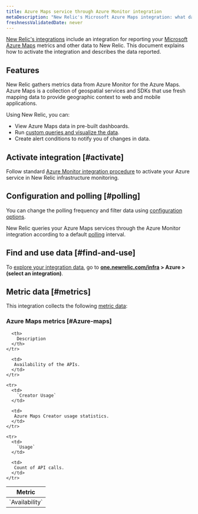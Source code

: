 ```yaml
---
title: Azure Maps service through Azure Monitor integration
metaDescription: "New Relic's Microsoft Azure Maps integration: what data it reports and how to enable it."
freshnessValidatedDate: never
---
```


[New Relic's integrations](/docs/infrastructure/integrations-getting-started/getting-started/introduction-infrastructure-integrations) include an integration for reporting your [Microsoft Azure Maps](https://azure.microsoft.com/en-in/products/azure-maps/) metrics and other data to New Relic. This document explains how to activate the integration and describes the data reported.

## Features

New Relic gathers metrics data from Azure Monitor for the Azure Maps. Azure Maps is a collection of geospatial services and SDKs that use fresh mapping data to provide geographic context to web and mobile applications.

Using New Relic, you can:

* View Azure Maps data in pre-built dashboards.
* Run [custom queries and visualize the data](/docs/infrastructure/integrations-getting-started/getting-started/use-integration-data-new-relic-insights).
* Create alert conditions to notify you of changes in data.

## Activate integration [#activate]

Follow standard [Azure Monitor integration procedure](/docs/infrastructure/microsoft-azure-integrations/azure-integrations-list/azure-monitor) to activate your Azure service in New Relic infrastructure monitoring.

## Configuration and polling [#polling]

You can change the polling frequency and filter data using [configuration options](/docs/infrastructure/microsoft-azure-integrations/azure-integrations-list/azure-monitor/#settings).

New Relic queries your Azure Maps services through the Azure Monitor integration according to a default [polling](/docs/infrastructure/microsoft-azure-integrations/azure-integrations-list/azure-monitor/#settings) interval.

## Find and use data [#find-and-use]

To [explore your integration data](/docs/infrastructure/integrations/find-use-infrastructure-integration-data), go to **[one.newrelic.com/infra](https://one.newrelic.com/infra) > Azure > (select an integration)**.

## Metric data [#metrics]

This integration collects the following [metric data](/docs/infrastructure/integrations-getting-started/getting-started/understand-integration-data-data-types#metric):

### Azure Maps metrics [#Azure-maps]

<table>
  <thead>
    <tr>
      <th style={{ width: "300px" }}>
        Metric
      </th>
      
      <th>
        Description
      </th>
    </tr>
  </thead>

  <tbody>
    <tr>
      <td>
        `Availability`
      </td>
      
      <td>
       Availability of the APIs.
      </td>
    </tr>

    <tr>
      <td>
        `Creator Usage`
      </td>

      <td>
       Azure Maps Creator usage statistics.
      </td>
    </tr>
    
    <tr>
      <td>
        `Usage`
      </td>
    
      <td>
       Count of API calls.
      </td>
    </tr>
  </tbody>
</table>
